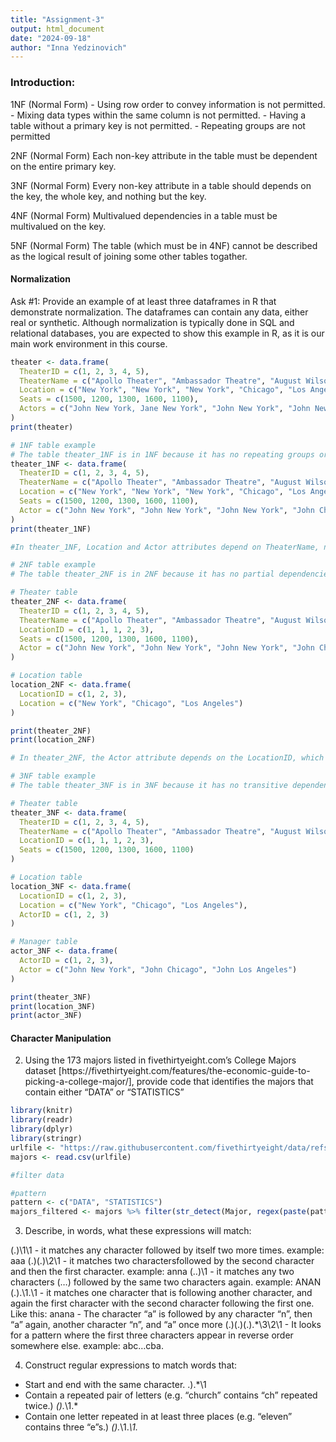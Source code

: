 ```yaml
---
title: "Assignment-3"
output: html_document
date: "2024-09-18"
author: "Inna Yedzinovich"
---
```


### Introduction: 

1NF (Normal Form)
 - Using row order to convey information is not permitted.
 - Mixing data types within the same column is not permitted.
 - Having a table without a primary key is not permitted.
 - Repeating groups are not permitted
 
2NF (Normal Form)
Each non-key attribute in the table must be dependent on the entire primary key.

3NF (Normal Form)
Every non-key attribute in a table should depends on the key, the whole key, and nothing but the key. 

4NF (Normal Form)
Multivalued dependencies in a table must be multivalued on the key. 

5NF (Normal Form)
The table (which must be in 4NF) cannot be described as the logical result of joining some other tables togather. 


#### Normalization

Ask #1: Provide an example of at least three dataframes in R that demonstrate normalization. The dataframes can contain any data, either real or synthetic. Although normalization is typically done in SQL and relational databases, you are expected to show this example in R, as it is our main work environment in this course.

```r
theater <- data.frame(
  TheaterID = c(1, 2, 3, 4, 5),
  TheaterName = c("Apollo Theater", "Ambassador Theatre", "August Wilson Theatre", "Apollo Theater", "Ambassador Theatre"),
  Location = c("New York", "New York", "New York", "Chicago", "Los Angeles"),
  Seats = c(1500, 1200, 1300, 1600, 1100),
  Actors = c("John New York, Jane New York", "John New York", "John New York", "John Chicago", "John Los Angeles, Jane Los Angeles")
)
print(theater)

# 1NF table example 
# The table theater_1NF is in 1NF because it has no repeating groups or arrays. 
theater_1NF <- data.frame(
  TheaterID = c(1, 2, 3, 4, 5),
  TheaterName = c("Apollo Theater", "Ambassador Theatre", "August Wilson Theatre", "Apollo Theater", "Ambassador Theatre"),
  Location = c("New York", "New York", "New York", "Chicago", "Los Angeles"),
  Seats = c(1500, 1200, 1300, 1600, 1100),
  Actor = c("John New York", "John New York", "John New York", "John Chicago", "John Los Angeles")
)
print(theater_1NF)

#In theater_1NF, Location and Actor attributes depend on TheaterName, not TheaterID. This means that Location and Actor are partially dependent on the primary key (TheaterID), which violates 2NF.

# 2NF table example 
# The table theater_2NF is in 2NF because it has no partial dependencies. The Location attribute has been moved to a separate location_2NF table.

# Theater table
theater_2NF <- data.frame(
  TheaterID = c(1, 2, 3, 4, 5),
  TheaterName = c("Apollo Theater", "Ambassador Theatre", "August Wilson Theatre", "Apollo Theater", "Ambassador Theatre"),
  LocationID = c(1, 1, 1, 2, 3),
  Seats = c(1500, 1200, 1300, 1600, 1100),
  Actor = c("John New York", "John New York", "John New York", "John Chicago", "John Los Angeles")
)

# Location table
location_2NF <- data.frame(
  LocationID = c(1, 2, 3),
  Location = c("New York", "Chicago", "Los Angeles")
)

print(theater_2NF)
print(location_2NF)

# In theater_2NF, the Actor attribute depends on the LocationID, which in turn depends on the TheaterID. This means Actor attribute does not dependent on the primary key (TheaterID), which violates 3NF.

# 3NF table example 
# The table theater_3NF is in 3NF because it has no transitive dependencies. The Actor attribute has been moved to a separate actor_3NF table, and the Location table now includes an ActorID to maintain the relationship.

# Theater table
theater_3NF <- data.frame(
  TheaterID = c(1, 2, 3, 4, 5),
  TheaterName = c("Apollo Theater", "Ambassador Theatre", "August Wilson Theatre", "Apollo Theater", "Ambassador Theatre"),
  LocationID = c(1, 1, 1, 2, 3),
  Seats = c(1500, 1200, 1300, 1600, 1100)
)

# Location table
location_3NF <- data.frame(
  LocationID = c(1, 2, 3),
  Location = c("New York", "Chicago", "Los Angeles"),
  ActorID = c(1, 2, 3)
)

# Manager table
actor_3NF <- data.frame(
  ActorID = c(1, 2, 3),
  Actor = c("John New York", "John Chicago", "John Los Angeles")
)

print(theater_3NF)
print(location_3NF)
print(actor_3NF)

```

#### Character Manipulation

2. Using the 173 majors listed in fivethirtyeight.com’s College Majors dataset [https://fivethirtyeight.com/features/the-economic-guide-to-picking-a-college-major/], provide code that identifies the majors that contain either "DATA" or "STATISTICS"

```r
library(knitr)
library(readr)
library(dplyr)
library(stringr)
urlfile <- "https://raw.githubusercontent.com/fivethirtyeight/data/refs/heads/master/college-majors/majors-list.csv"
majors <- read.csv(urlfile)

#filter data

#pattern
pattern <- c("DATA", "STATISTICS")
majors_filtered <- majors %>% filter(str_detect(Major, regex(paste(pattern, collapse = "|"))))
```

3. Describe, in words, what these expressions will match:

(.)\1\1 - it matches any character followed by itself two more times. example: aaa
(.)(.)\\2\\1 - it matches two charactersfollowed by the second character and then the first character. example: anna
(..)\1 - it matches any two characters (…) followed by the same two characters again. example: ANAN
(.).\\1.\\1 - it matches one character that is following another character, and again the first character with the second character following the first one. Like this: anana - The character “a” is followed by any character “n”, then “a” again, another character “n”, and “a” once more
(.)(.)(.).*\\3\\2\\1 - It looks for a pattern where the first three characters appear in reverse order somewhere else. example: abc...cba. 


4. Construct regular expressions to match words that:
 - Start and end with the same character. \b(.).*\1\b
 - Contain a repeated pair of letters (e.g. "church" contains "ch" repeated twice.) \b.*(\w\w).*\1.*\b
 - Contain one letter repeated in at least three places (e.g. "eleven" contains three "e"s.) \b.*(\w).*\1.*\1.*\b

